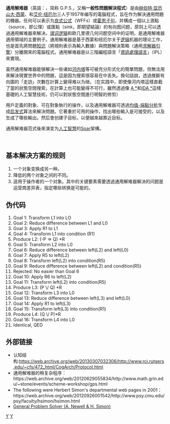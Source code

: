 '''通用解难器'''（英語：{{lang|en|General Problem Solver}}，简称 G.P.S.，又稱'''一般性問題解決程式'''）是由[[司马贺|赫伯特·亚历山大·西蒙]]、{{tsl|en|John Clifford Shaw|约翰·克里夫·肖}}和[[艾伦·纽厄尔|艾伦·纽厄尔]]三人于1957年编写的電腦程式，旨在作为解決通用問題的機器。任何可以表示为[[合式公式|良式公式]]（WFFs）或[[Horn子句|霍恩子句]]，并構成一個以上源點（source，即公理）或匯點（sink，即期望結論）的有向图问题，原则上可以透過通用解难器來解决''。''[[谓词逻辑|谓词逻辑]]和欧几里德几何问题空间中的证明，是通用解难器適用領域的主要例子。通用解难器是基于西蒙和纽厄尔关于[[逻辑|逻辑]]机器的理论工作，也是首先將問題[[知识|知识]]（將規則表示為輸入數據）與問題解決策略（通用[[求解器引擎|求解器引擎]]）分離開來的電腦程式。通用解难器是以三階編程語言「[[資訊處理語言|資訊處理語言]]」（IPL）來實現。

虽然通用解难器能够解決一些诸如[[河内塔|河内塔]]等可被充分形式化的簡單問題，但無法用來解決現實世界中的問題，這是因为搜索很容易在{{tsl|en|Combinatorial explosion|组合爆炸}}中丢失。換句話說，透過推斷有向圖的「走訪」次數在計算上變得难以为继。（在实践中，即使像河内塔這樣直截了當的狀態空間搜索，在計算上也可能變得不可行，雖然透過像 [[A*搜尋演算法|A *]]和[[IDA_*|IDA *]]這樣基礎的人工智慧技術，仍可以對狀態空間進行明智的修剪）

用戶定義的對象、可在對象執行的操作，以及通用解难器可透過[[均值-端點分析|均值-端點分析]]生成[[启发式|启发式]]算法來解決問題。它著重於可用的操作，找出哪些輸入是可接受的，以及生成了哪些輸出。然后會创建子目标，以便越來越靠近目标。

通用解难器范式後來演变为[[人工智能|人工智慧]]的[[Soar_(認知架構)|Soar]]架構。

<br />

==基本解决方案的规则==
#一个对象变换成另一种。
#降低的两个对象之间的不同。
#适用于操作者的一个对象。其中的关键要素需要透過通用解难器解决的问题是运营商差异表，指定哪些转换是可能的。

==伪代码==
#Goal 1: Transform L1 into LO 
#Goal 2: Reduce difference between L1 and L0 
#Goal 3: Apply R1 to L1 
#Goal 4: Transform L1 into condition (R1) 
#Produce L2: (-P => Q) *R 
#Goal 5: Transform L2 into L0 
#Goal 6: Reduce difference between left(L2) and left(L0) 
#Goal 7: Apply R5 to left(L2) 
#Goal 8: Transform left(L2) into condition(R5) 
#Goal 9: Reduce difference between left(L2) and condition(R5) 
#Rejected: No easier than Goal 6 
#Goal 10: Apply R6 to left(L2) 
#Goal 11: Transform left(L2) into condition(R5) 
#Produce L3: (P \/ Q) *R 
#Goal 12: Transform L3 into L0 
#Goal 13: Reduce difference between left(L3) and left(L0) 
#Goal 14: Apply R1 to left(L3) 
#Goal 15: Transform left(L3) into condition(R1) 
#Produce L4: (Q \/ P)*R 
#Goal 16: Transform L4 into L0 
#Identical, QED

==外部链接==
* 认知结构:https://web.archive.org/web/20130307032306/http://www.rci.rutgers.edu/~cfs/472_html/CogArch/Protocol.html
* 通用解难器的稍复杂程序：https://web.archive.org/web/20120629055834/http://www.math.grin.edu/~stone/events/scheme-workshop/gps.html
* The following were Herbert Simon's departmental web pages in 2001：https://web.archive.org/web/20120926001542/http://www.psy.cmu.edu/psy/faculty/hsimon/hsimon.html
* [http://www.instructionaldesign.org/theories/general-problem-solver.html General Problem Solver (A. Newell & H. Simon)] {{Wayback|url=http://www.instructionaldesign.org/theories/general-problem-solver.html |date=20180329171610 }}

[[Category:人工智慧史|Y]]
[[Category:認知科學文獻|Y]]